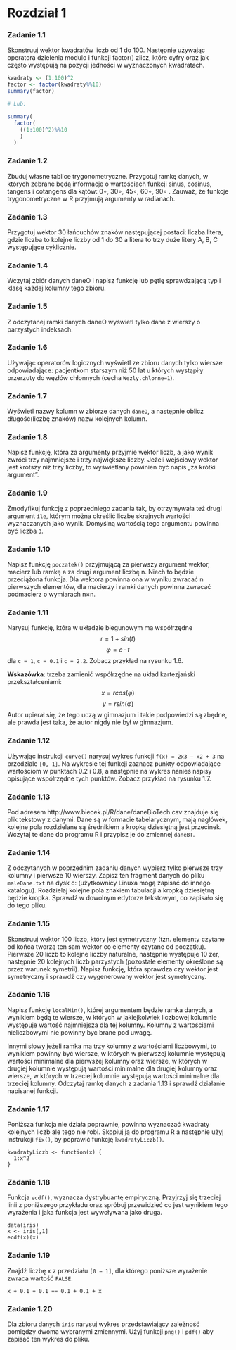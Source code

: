 Rozdział 1
========================================================

### Zadanie 1.1

Skonstruuj wektor kwadratów liczb od 1 do 100. Następnie używając operatora dzielenia modulo i funkcji factor() zlicz, które cyfry oraz jak często występują na pozycji jedności w wyznaczonych kwadratach.

```r
kwadraty <- (1:100)^2
factor <- factor(kwadraty%%10)
summary(factor)

# Lub:

summary(
  factor(
    ((1:100)^2)%%10
    )
  )

```

### Zadanie 1.2
Zbuduj własne tablice trygonometryczne. Przygotuj ramkę danych, w których zebrane będą informacje o wartościach funkcji sinus, cosinus, tangens i cotangens dla kątów: 0∘, 30∘, 45∘, 60∘, 90∘ . Zauważ, że funkcje trygonometryczne w R przyjmują argumenty w radianach.

### Zadanie 1.3
Przygotuj wektor 30 łańcuchów znaków następującej postaci: liczba.litera, gdzie liczba to kolejne liczby od 1 do 30 a litera to trzy duże litery A, B, C występujące cyklicznie.

### Zadanie 1.4
Wczytaj zbiór danych daneO i napisz funkcję lub pętlę sprawdzającą typ i klasę każdej kolumny tego zbioru.

### Zadanie 1.5
Z odczytanej ramki danych daneO wyświetl tylko dane z wierszy o parzystych indeksach.


### Zadanie 1.6
Używając operatorów logicznych wyświetl ze zbioru danych tylko wiersze odpowiadające: pacjentkom starszym niż 50 lat u których wystąpiły przerzuty do węzłów chłonnych (cecha `Wezly.chlonne=1`).


### Zadanie 1.7
Wyświetl nazwy kolumn w zbiorze danych `daneO`, a następnie oblicz długość(liczbę znaków) nazw kolejnych kolumn.


### Zadanie 1.8
Napisz funkcję, która za argumenty przyjmie wektor liczb, a jako wynik zwróci trzy najmniejsze i trzy największe liczby. Jeżeli wejściowy wektor jest krótszy niż trzy liczby, to wyświetlany powinien być napis „za krótki argument”.


### Zadanie 1.9
Zmodyfikuj funkcję z poprzedniego zadania tak, by otrzymywała też drugi argument `ile`, którym można określić liczbę skrajnych wartości wyznaczanych jako wynik. Domyślną wartością tego argumentu powinna być liczba `3`.

### Zadanie 1.10
Napisz funkcję `poczatek()` przyjmującą za pierwszy argument wektor, macierz lub ramkę a za drugi argument liczbę n. Niech to będzie przeciążona funkcja. Dla wektora powinna ona w wyniku zwracać n pierwszych elementów, dla macierzy i ramki danych powinna zwracać podmacierz o wymiarach n×n.


### Zadanie 1.11
Narysuj funkcję, która w układzie biegunowym ma współrzędne
$$r = 1 + sin(t)$$
$$φ = c \cdot t$$
dla `c = 1`, `c = 0.1` i `c = 2.2`. Zobacz przykład na rysunku 1.6.

**Wskazówka**: trzeba zamienić współrzędne na układ kartezjański przekształceniami:
$$x = r cos(φ)$$
$$y = r sin(φ)$$ 
Autor upierał się, że tego uczą w gimnazjum i takie podpowiedzi są zbędne, ale prawda jest taka, że autor nigdy nie był w gimnazjum.

### Zadanie 1.12
Używając instrukcji `curve()` narysuj wykres funkcji `f(x) = 2x3 − x2 + 3` na przedziale `[0, 1]`.
Na wykresie tej funkcji zaznacz punkty odpowiadające wartościom w punktach 0.2 i 0.8, a następnie na wykres nanieś napisy opisujące współrzędne tych punktów. Zobacz przykład na rysunku 1.7.


### Zadanie 1.13
Pod adresem http://www.biecek.pl/R/dane/daneBioTech.csv znajduje się plik tekstowy z danymi. Dane są w formacie tabelarycznym, mają nagłówek, kolejne pola rozdzielane są średnikiem a kropką dziesiętną jest przecinek. Wczytaj te dane do programu R i przypisz je do zmiennej `daneBT`.


### Zadanie 1.14
Z odczytanych w poprzednim zadaniu danych wybierz tylko pierwsze trzy kolumny i pierwsze 10 wierszy. Zapisz ten fragment danych do pliku `maleDane.txt` na dysk c:\ (użytkownicy Linuxa mogą zapisać do innego katalogu). Rozdzielaj kolejne pola znakiem tabulacji a kropką dziesiętną będzie kropka. Sprawdź w dowolnym edytorze tekstowym, co zapisało się do tego pliku.


### Zadanie 1.15
Skonstruuj wektor 100 liczb, który jest symetryczny (tzn. elementy czytane
od końca tworzą ten sam wektor co elementy czytane od początku). Pierwsze 20 liczb to kolejne liczby naturalne, następnie występuje 10 zer, następnie 20 kolejnych liczb parzystych (pozostałe elementy określone są przez warunek symetrii). Napisz funkcję, która sprawdza czy wektor jest symetryczny i sprawdź czy wygenerowany wektor jest symetryczny.


### Zadanie 1.16
Napisz funkcję `localMin()`, której argumentem będzie ramka danych, a wynikiem będą te wiersze, w których w jakiejkolwiek liczbowej kolumnie występuje wartość najmniejsza dla tej kolumny. Kolumny z wartościami nieliczbowymi nie powinny być brane pod uwagę.

Innymi słowy jeżeli ramka ma trzy kolumny z wartościami liczbowymi, to
wynikiem powinny być wiersze, w których w pierwszej kolumnie występują
wartości minimalne dla pierwszej kolumny oraz wiersze, w których w drugiej kolumnie występują wartości minimalne dla drugiej kolumny oraz wiersze, w których w trzeciej kolumnie występują wartości minimalne dla trzeciej kolumny. Odczytaj ramkę danych z zadania 1.13 i sprawdź działanie napisanej funkcji.


### Zadanie 1.17
Poniższa funkcja nie działa poprawnie, powinna wyznaczać kwadraty kolejnych liczb ale tego nie robi. Skopiuj ją do programu R a następnie użyj instrukcji `fix()`, by poprawić funkcję `kwadratyLiczb()`.
```
kwadratyLiczb <- function(x) {
  1:x^2
}
```


### Zadanie 1.18
Funkcja `ecdf()`, wyznacza dystrybuantę empiryczną. Przyjrzyj się trzeciej
linii z poniższego przykładu oraz spróbuj przewidzieć co jest wynikiem tego
wyrażenia i jaka funkcja jest wywoływana jako druga.
```
data(iris)
x <- iris[,1]
ecdf(x)(x)
```


### Zadanie 1.19
Znajdź liczbę x z przedziału `[0 − 1]`, dla którego poniższe wyrażenie zwraca wartość `FALSE`.
```
x + 0.1 + 0.1 == 0.1 + 0.1 + x
```

### Zadanie 1.20
Dla zbioru danych `iris` narysuj wykres przedstawiający zależność pomiędzy dwoma wybranymi zmiennymi. Użyj funkcji `png()` i `pdf()` aby zapisać ten wykres do pliku.
